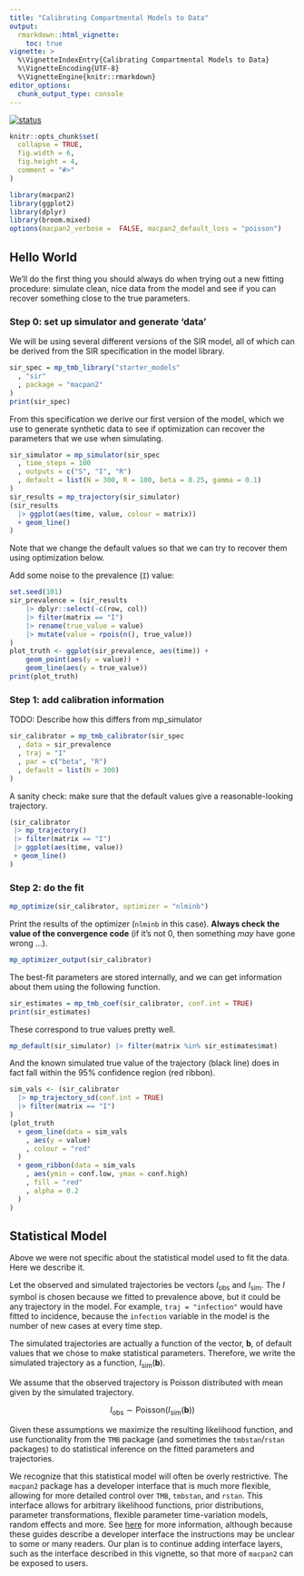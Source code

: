 ```yaml
---
title: "Calibrating Compartmental Models to Data"
output: 
  rmarkdown::html_vignette:
    toc: true
vignette: >
  %\VignetteIndexEntry{Calibrating Compartmental Models to Data}
  %\VignetteEncoding{UTF-8}
  %\VignetteEngine{knitr::rmarkdown}
editor_options: 
  chunk_output_type: console
---
```



[![status](https://img.shields.io/badge/status-working%20draft-red)](https://canmod.github.io/macpan2/articles/vignette-status#working-draft)

```r
knitr::opts_chunk$set(
  collapse = TRUE,
  fig.width = 6,
  fig.height = 4,
  comment = "#>"
)
```

```r
library(macpan2)
library(ggplot2)
library(dplyr)
library(broom.mixed)
options(macpan2_verbose =  FALSE, macpan2_default_loss = "poisson")
```

## Hello World

We'll do the first thing you should always do when trying out a new fitting procedure: simulate clean, nice data from the model and see if you can recover something close to the true parameters.

### Step 0: set up simulator and generate 'data'

We will be using several different versions of the SIR model, all of which can be derived from the SIR specification in the model library.
```r
sir_spec = mp_tmb_library("starter_models"
  , "sir"
  , package = "macpan2"
)
print(sir_spec)
```

From this specification we derive our first version of the model, which we use to generate synthetic data to see if optimization can recover the parameters that we use when simulating.
```r
sir_simulator = mp_simulator(sir_spec
  , time_steps = 100
  , outputs = c("S", "I", "R")
  , default = list(N = 300, R = 100, beta = 0.25, gamma = 0.1)
)
sir_results = mp_trajectory(sir_simulator)
(sir_results
  |> ggplot(aes(time, value, colour = matrix))
  + geom_line()
)
```

Note that we change the default values so that we can try to recover them
using optimization below.

Add some noise to the prevalence (`I`) value:

```r
set.seed(101)
sir_prevalence = (sir_results
    |> dplyr::select(-c(row, col))
    |> filter(matrix == "I")
    |> rename(true_value = value)
    |> mutate(value = rpois(n(), true_value))
)
plot_truth <- ggplot(sir_prevalence, aes(time)) +
    geom_point(aes(y = value)) +
    geom_line(aes(y = true_value))
print(plot_truth)
```

### Step 1: add calibration information

TODO: Describe how this differs from mp_simulator


```r
sir_calibrator = mp_tmb_calibrator(sir_spec
  , data = sir_prevalence
  , traj = "I"
  , par = c("beta", "R")
  , default = list(N = 300)
)
```

A sanity check: make sure that the default values give a reasonable-looking trajectory.

```r
(sir_calibrator 
 |> mp_trajectory()
 |> filter(matrix == "I")
 |> ggplot(aes(time, value)) 
 + geom_line()
)
```


### Step 2: do the fit

```r
mp_optimize(sir_calibrator, optimizer = "nlminb")
```

Print the results of the optimizer (`nlminb` in this case). **Always check the value of the convergence code** (if it's not 0, then something *may* have gone wrong ...).

```r
mp_optimizer_output(sir_calibrator)
```


The best-fit parameters are stored internally, and we can get information about
them using the following function.
```r
sir_estimates = mp_tmb_coef(sir_calibrator, conf.int = TRUE)
print(sir_estimates)
```

These correspond to true values pretty well.
```r
mp_default(sir_simulator) |> filter(matrix %in% sir_estimates$mat)
```

And the known simulated true value of the trajectory (black line) does in 
fact fall within the 95% confidence region (red ribbon).
```r
sim_vals <- (sir_calibrator
  |> mp_trajectory_sd(conf.int = TRUE)
  |> filter(matrix == "I")
)
(plot_truth 
  + geom_line(data = sim_vals
    , aes(y = value)
    , colour = "red"
  )
  + geom_ribbon(data = sim_vals
    , aes(ymin = conf.low, ymax = conf.high)
    , fill = "red"
    , alpha = 0.2
  )
)
```

## Statistical Model

Above we were not specific about the statistical model used to fit the data. Here we describe it.

Let the observed and simulated trajectories be vectors $I_\textrm{obs}$ and $I_\textrm{sim}$. The $I$ symbol is chosen because we fitted to prevalence above, but it could be any trajectory in the model. For example, `traj = "infection"` would have fitted to incidence, because the `infection` variable in the model is the number of new cases at every time step.

The simulated trajectories are actually a function of the vector, $\mathbf b$, of default values that we chose to make statistical parameters. Therefore, we write the simulated trajectory as a function, $I_\textrm{sim}(\mathbf b)$.

We assume that the observed trajectory is Poisson distributed with mean given by the simulated trajectory.

$$
I_{\textrm{obs}} \sim \textrm{Poisson}(I_\textrm{sim}(\mathbf b))
$$

Given these assumptions we maximize the resulting likelihood function, and use functionality from the `TMB` package (and sometimes the `tmbstan`/`rstan` packages) to do statistical inference on the fitted parameters and trajectories. 

We recognize that this statistical model will often be overly restrictive. The `macpan2` package has a developer interface that is much more flexible, allowing for more detailed control over `TMB`, `tmbstan`, and `rstan`. This interface allows for arbitrary likelihood functions, prior distributions, parameter transformations, flexible parameter time-variation models, random effects and more. See [here](https://canmod.github.io/macpan2/articles/index.html#developer-guides) for more information, although because these guides describe a developer interface the instructions may be unclear to some or many readers. Our plan is to continue adding interface layers, such as the interface described in this vignette, so that more of `macpan2` can be exposed to users.
